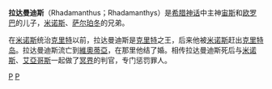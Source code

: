 {{希臘神話 (冥府)}}

'''拉达曼迪斯'''（Rhadamanthus；Rhadamanthys）是[[希腊神话|希腊神话]]中主神[[宙斯|宙斯]]和[[欧罗巴|欧罗巴]]的儿子，[[米诺斯|米诺斯]]、[[萨尔珀冬|萨尔珀冬]]的兄弟。 

在[[米诺斯|米诺斯]]统治[[克里特|克里特]]以前，拉达曼迪斯是[[克里特|克里特]]之王，后来他被[[米诺斯|米诺斯]]赶出[[克里特岛|克里特岛]]。拉达曼迪斯流亡到[[維奧蒂亞州|維奧蒂亞]]，在那里他结了婚。相传拉达曼迪斯死后与[[米诺斯|米诺斯]]、[[艾亞哥斯|艾亞哥斯]]一起做了[[冥界_(古希臘)|冥界]]的判官，专门惩罚罪人。 
{{克托尼俄斯}}
{{Authority control}}
{{myth-stub}}

[[Category:克托尼俄斯|P]]
[[Category:希臘羅馬神話中的半神|P]]
